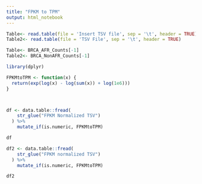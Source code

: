 ```yaml
---
title: "FPKM to TPM"
output: html_notebook
---
```



```r
Table<- read.table(file = 'Insert TSV file', sep = '\t', header = TRUE)
Table2<- read.table(file = 'TSV File', sep = '\t', header = TRUE)

Table<- BRCA_AFR_Counts[-1]
Table2<- BRCA_NonAFR_Counts[-1]

library(dplyr)

FPKMtoTPM <- function(x) {
  return(exp(log(x) - log(sum(x)) + log(1e6)))
}



df <- data.table::fread(
    str_glue("FPKM Normalized TSV")
  ) %>%
    mutate_if(is.numeric, FPKMtoTPM)

df
```

```r
df2 <- data.table::fread(
    str_glue("FPKM normalized TSV")
  ) %>%
    mutate_if(is.numeric, FPKMtoTPM)

df2
```


